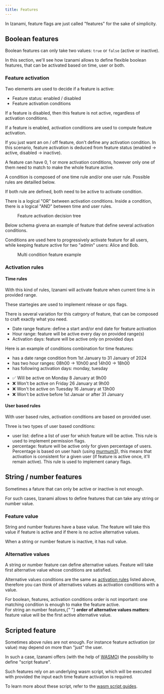 ```yaml
---
title: Features
---
```



In Izanami, feature flags are just called "features" for the sake of simplicity.

## Boolean features

Boolean features can only take two values: `true` or `false` (active or inactive).

In this section, we'll see how Izanami allows to define flexible boolean features, that can be activated based on time, user or both.

### Feature activation

Two elements are used to decide if a feature is active:

- Feature status: enabled / disabled
- Feature activation conditions

If a feature is disabled, then this feature is not active, regardless of activation conditions.

If a feature is enabled, activation conditions are used to compute feature activation.

<Note>
  If you just want an on / off feature, don't define any activation condition.
  In this scenario, feature activation is deduced from feature status (enabled
  -> active, disabled -> inactive).
</Note>

A feature can have 0, 1 or more activation conditions, however only one of them need to match to make the whole feature active.

A condition is composed of one time rule and/or one user rule. Possible rules are detailled below.

If both rule are defined, both need to be active to activate condition.

<Note>
  There is a logical "OR" between activation conditions. Inside a condition,
  there is a logical "AND" between time and user rules.
</Note>

<figure>
  <EnableVsActive height={500} width={700} />
  <figcaption>Feature activation decision tree</figcaption>
</figure>

Below schema givena an example of feature that define several activation conditions.

Conditions are used here to progressively activate feature for all users, while keeping feature active for two "admin" users: Alice and Bob.

<figure>
  <StrategyConditionRule width="100%" height="700" />
  <figcaption>Multi condition feature example</figcaption>
</figure>

### Activation rules

#### Time rules

With this kind of rules, Izanami will activate feature when current time is in provided range.

These startegies are used to implement release or ops flags.

There is several variation for this catrgory of feature, that can be composed to craft exactly what you need.

- Date range feature: define a start and/or end date for feature activation
- Hour range: feature will be active every day on provided range(s)
- Activation days: feature will be active only on provided days

<Note>
  Here is an example of conditions combination for time features: 
  <ul>
    <li>has a date range condition from 1st January to 31 January of 2024</li>
    <li>has two hour ranges: 08h00 -> 10h00 and 14h00 -> 18h00</li>
    <li>has following activation days: monday, tuesday</li>
  </ul>

<ul style={{ listStyleType: "none", paddingLeft: "12px" }}>
  <li>✅ Will be active on Monday 8 January at 9h00</li>
  <li>❌ Won't be active on Friday 26 January at 9h00</li>
  <li>❌ Won't be active on Tuesday 16 January at 13h00</li>
  <li>❌ Won't be active before 1st Januar or after 31 January</li>
</ul>

</Note>

#### User based rules

With user based rules, activation conditions are based on provided user.

Three is two types of user based conditions:

- user list: define a list of user for which feature will be active. This rule is used to implement permission flags.
- percentage: feature will be active only for given percentage of users. Percentage is based on user hash (using [murmum3](https://en.wikipedia.org/wiki/MurmurHash)), this means that activation is consistent for a given user (if feature is active once, it'll remain active). This rule is used to implement canary flags.

## String / number features

Sometimes a fature that can only be active or inactive is not enough.

For such cases, Izanami allows to define features that can take any string or number value.

### Feature value

String and number features have a base value.
The feature will take this value if feature is active and if there is no active alternative values.

When a string or number feature is inactive, it has null value.

### Alternative values

A string or number feature can define alternative values.
Feature will take first alternative value whose conditions are satisfied.

Alternative values conditions are the same as [activation rules](#activation-rules) listed above, therefore you can think of alternatives values as activation conditions with a value.

<Note>
  For boolean, features, activation conditions order is not important: one
  matching condition is enough to make the feature active.
  <br />
  For string an number features,{" "}
  <strong>order of alternative values matters</strong>: feature value will be
  the first active alternative value.
</Note>

## Scripted feature

Sometimes above rules are not enough. For instance feature activation (or value) may depend on more than "just" the user.

In such a case, Izanami offers (with the help of [WASMO](https://github.com/MAIF/wasmo)) the possibility to define "script feature".

Such features rely on an underlying wasm script, which will be executed with provided the input each time feature activation is required.

To learn more about these script, refer to the [wasm script guides](../guides/local-scripts).

